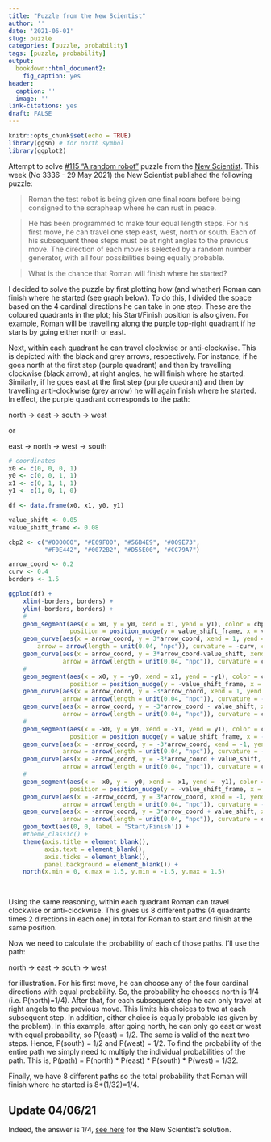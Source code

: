 ```yaml
---
title: "Puzzle from the New Scientist"
author: ''
date: '2021-06-01'
slug: puzzle
categories: [puzzle, probability]
tags: [puzzle, probability]
output: 
  bookdown::html_document2: 
    fig_caption: yes
header:
  caption: ''
  image: ''
link-citations: yes
draft: FALSE
---
```


```r
knitr::opts_chunk$set(echo = TRUE)
library(ggsn) # for north symbol
library(ggplot2)
```

Attempt to solve [#115 "A random robot"](https://www.newscientist.com/article/mg25033361-300-puzzle-115-can-you-work-out-where-roman-the-robot-will-end-up/) puzzle from the [New Scientist](https://www.newscientist.com/). This week (No 3336 - 29 May 2021) the New Scientist published the following puzzle: 

> Roman the test robot is being given one final roam before being consigned to the scrapheap where he can rust in peace.

> He has been programmed to make four equal length steps. For his first move, he can travel one step east, west, north or south. Each of his subsequent three steps must be at right angles to the previous move. The direction of each move is selected by a random number generator, with all four possibilities being equally probable.

> What is the chance that Roman will finish where he started?

I decided to solve the puzzle by first plotting how (and whether) Roman can finish where he started (see graph below). To do this, I divided the space based on the 4 cardinal directions he can take in one step.
These are the coloured quadrants in the plot; his Start/Finish position is also given. For example, Roman will be travelling along the purple top-right quadrant if he starts by going either north or east. 

Next, within each quadrant he can travel clockwise or anti-clockwise. This is depicted with the black and grey arrows, respectively. For instance, if he goes north at the first step (purple quadrant) and then by travelling clockwise (black arrow), at right angles,  he will finish where he started. Similarly, if he goes east at the first step (purple quadrant) and then by travelling anti-clockwise (grey arrow) he will again finish where he started. In effect, the purple quadrant corresponds to the path: 

north -> east -> south -> west 

or 

east -> north -> west -> south  

```r
# coordinates
x0 <- c(0, 0, 0, 1)
y0 <- c(0, 0, 1, 1)
x1 <- c(0, 1, 1, 1)
y1 <- c(1, 0, 1, 0)

df <- data.frame(x0, x1, y0, y1)

value_shift <- 0.05
value_shift_frame <- 0.08

cbp2 <- c("#000000", "#E69F00", "#56B4E9", "#009E73",
          "#F0E442", "#0072B2", "#D55E00", "#CC79A7")

arrow_coord <- 0.2
curv <- 0.4
borders <- 1.5

ggplot(df) +
    xlim(-borders, borders) +
    ylim(-borders, borders) +
    #
    geom_segment(aes(x = x0, y = y0, xend = x1, yend = y1), color = cbp2[8], linetype = 5,
                 position = position_nudge(y = value_shift_frame, x = value_shift_frame)) +
    geom_curve(aes(x = arrow_coord, y = 3*arrow_coord, xend = 1, yend = 3*arrow_coord),
        arrow = arrow(length = unit(0.04, "npc")), curvature = -curv, color = cbp2[1]) +
    geom_curve(aes(x = arrow_coord, y = 3*arrow_coord-value_shift, xend = 1, yend = 3*arrow_coord - value_shift),
               arrow = arrow(length = unit(0.04, "npc")), curvature = curv, color = "darkgrey") +
    #
    geom_segment(aes(x = x0, y = -y0, xend = x1, yend = -y1), color = cbp2[2], linetype = 5, 
                 position = position_nudge(y = -value_shift_frame, x = value_shift_frame)) +
    geom_curve(aes(x = arrow_coord, y = -3*arrow_coord, xend = 1, yend = -3*arrow_coord),
               arrow = arrow(length = unit(0.04, "npc")), curvature = -curv, color = cbp2[1]) +
    geom_curve(aes(x = arrow_coord, y = -3*arrow_coord - value_shift, xend = 1, yend = -3*arrow_coord - value_shift),
               arrow = arrow(length = unit(0.04, "npc")), curvature = curv, color = "darkgrey") +
    #
    geom_segment(aes(x = -x0, y = y0, xend = -x1, yend = y1), color = cbp2[3], linetype = 5,
                 position = position_nudge(y = value_shift_frame, x = -value_shift_frame)) +
    geom_curve(aes(x = -arrow_coord, y = -3*arrow_coord, xend = -1, yend = -3*arrow_coord),
               arrow = arrow(length = unit(0.04, "npc")), curvature = -curv, color = cbp2[1]) +
    geom_curve(aes(x = -arrow_coord, y = -3*arrow_coord + value_shift, xend = -1, yend = -3*arrow_coord + value_shift),
               arrow = arrow(length = unit(0.04, "npc")), curvature = curv, color = "darkgrey") +
    #
    geom_segment(aes(x = -x0, y = -y0, xend = -x1, yend = -y1), color = cbp2[4], linetype = 5,
                 position = position_nudge(y = -value_shift_frame, x = -value_shift_frame)) +
    geom_curve(aes(x = -arrow_coord, y = 3*arrow_coord, xend = -1, yend = 3*arrow_coord),
               arrow = arrow(length = unit(0.04, "npc")), curvature = -curv, color = cbp2[1]) +
    geom_curve(aes(x = -arrow_coord, y = 3*arrow_coord + value_shift, xend = -1, yend = 3*arrow_coord + value_shift),
               arrow = arrow(length = unit(0.04, "npc")), curvature = curv, color = "darkgrey") +
    geom_text(aes(0, 0, label = 'Start/Finish')) +
    #theme_classic() +
    theme(axis.title = element_blank(),
          axis.text = element_blank(),
          axis.ticks = element_blank(),
          panel.background = element_blank()) +
    north(x.min = 0, x.max = 1.5, y.min = -1.5, y.max = 1.5)

                 
```

Using the same reasoning, within each quadrant Roman can travel clockwise or anti-clockwise. This gives us 8 different paths (4 quadrants times 2 directions in each one) in total for Roman to start and finish at the same position. 

Now we need to calculate the probability of each of those paths. I'll use the 
path: 

north -> east -> south -> west 

for illustration. For his first move, he can choose any of the four cardinal directions with equal probability. So, the probability he chooses north is 1/4 (i.e. P(north)=1/4). After that, for each subsequent step he can only travel at right angels to the previous move. This limits his choices to two at each subsequent step. In addition, either choice is equally probable (as given by the problem). In this example, after going north, he can only go east or west with equal probability, so P(east) = 1/2. The same is valid of the next two steps. Hence, P(south) = 1/2 and P(west) = 1/2. To find the probability of the entire path we simply need to multiply the individual probabilities of the path. This is, P(path) = P(north) * P(east) * P(south) * P(west) = 1/32.

Finally, we have 8 different paths so the total probability that Roman will finish where he started is 8*(1/32)=1/4. 

## Update 04/06/21
Indeed, the answer is 1/4, [see here](https://www.newscientist.com/article/mg25033370-700-puzzle-116-can-you-figure-out-all-the-scores-for-the-1991-season/) for the New Scientist's solution.


